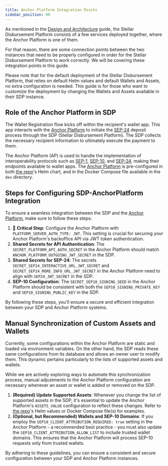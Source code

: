 ```yaml
---
title: Anchor Platform Integration Points
sidebar_position: 60
---
```


As mentioned in the [Design and Architecture](/docs/stellar-disbursement-platform/design-and-architecture) guide, the Stellar Disbursement Platform consists of a few services deployed together, where the Anchor Platform is one of them.

For that reason, there are some connection points between the two instances that need to be properly configured in order for the Stellar Disbursement Platform to work correctly. We will be covering these integration points in this guide.

Please note that for the default deployment of the Stellar Disbursement Platform, that relies on default Helm values and default Wallets and Assets, no extra configuration is needed. This guide is for those who want to customize the deployment by changing the Wallets and Assets available in their SDP instance.

## Role of the Anchor Platform in SDP

The Wallet Registration flow kicks off within the recipient's wallet app. This app interacts with the [Anchor Platform] to initiate the [SEP-24] deposit process through the SDP (Stellar Disbursement Platform). The SDP collects the necessary recipient information to ultimately execute the payment to them.

The Anchor Platform (AP) is used to handle the implementation of interoperability protocols such as [SEP-1], [SEP-10], and [SEP-24], making their endpoints available to wallet apps. The [Anchor Platform] is pre-configured in both [the repo]'s Helm chart, and in the Docker Compose file available in the `dev` directory.

## Steps for Configuring SDP-AnchorPlatform Integration

To ensure a seamless integration between the SDP and the [Anchor Platform], make sure to follow these steps:

1. 🚨 **Critical Step**: Configure the Anchor Platform with `PLATFORM_SERVER_AUTH_TYPE: JWT`. This setting is crucial for securing your Anchor Platform's backoffice API via JWT token authentication.
1. **Shared Secrets for API Authentication**: The `SECRET_PLATFORM_API_AUTH_SECRET` in the Anchor Platform should match `ANCHOR_PLATFORM_OUTGOING_JWT_SECRET` in the SDP.
1. **Shared Secrets for SEP-24**: The secrets `SECRET_SEP24_INTERACTIVE_URL_JWT_SECRET` and `SECRET_SEP24_MORE_INFO_URL_JWT_SECRET` in the Anchor Platform need to align with `SEP24_JWT_SECRET` in the SDP.
1. **SEP-10 Configuration**: The `SECRET_SEP10_SIGNING_SEED` in the Anchor Platform should be consistent with both the `SEP10_SIGNING_PRIVATE_KEY` and `SEP10_SIGNING_PUBLIC_KEY` in the SDP.

By following these steps, you'll ensure a secure and efficient integration between your SDP and Anchor Platform systems.

## Manual Synchronization of Custom Assets and Wallets

Currently, some configurations within the Anchor Platform are static and loaded via environment variables. On the other hand, the SDP reads these same configurations from its database and allows an owner user to modify them. This dynamic pertains particularly to the lists of supported assets and wallets.

While we are actively exploring ways to automate this synchronization process, manual adjustments to the Anchor Platform configuration are necessary whenever an asset or wallet is added or removed on the SDP.

1. **(Required) Update Supported Assets**: Whenever you change the list of supported assets in the SDP, it's essential to update the Anchor Platform's `ASSETS_VALUE` configuration to reflect these changes. Refer to [the repo]'s Helm values or Docker Compose file(s) for examples.
1. **(Optional, but Recommended) Wallets and SEP-10 Domains**: If you employ the `SEP10_CLIENT_ATTRIBUTION_REQUIRED: true` setting in the Anchor Platform - a recommended best practice - you must also update the `SEP10_CLIENT_ATTRIBUTION_ALLOW_LIST` to include trusted wallet domains. This ensures that the Anchor Platform will process SEP-10 requests only from trusted wallets.

By adhering to these guidelines, you can ensure a consistent and secure configuration between your SDP and Anchor Platform instances.

[sep-1]: https://stellar.org/protocol/sep-1
[sep-10]: https://stellar.org/protocol/sep-10
[sep-24]: https://stellar.org/protocol/sep-24
[anchor platform]: https://github.com/stellar/java-stellar-anchor-sdk
[the repo]: https://github.com/stellar/stellar-disbursement-platform-backend
